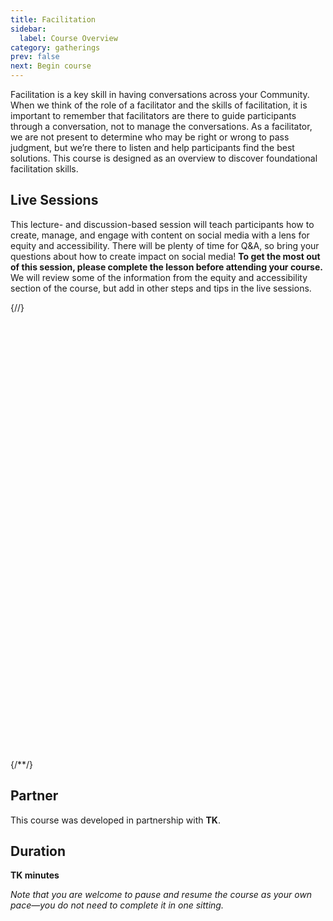 ```yaml
---
title: Facilitation
sidebar:
  label: Course Overview
category: gatherings
prev: false
next: Begin course
---
```


Facilitation is a key skill in having conversations across your Community. When we think of the role of a facilitator and the skills of facilitation, it is important to remember that facilitators are there to guide participants through a conversation, not to manage the conversations. As a facilitator, we are not present to determine who may be right or wrong to pass judgment, but we’re there to listen and help participants find the best solutions. This course is designed as an overview to discover foundational facilitation skills.

## Live Sessions

This lecture- and discussion-based session will teach participants how to create, manage, and engage with content on social media with a lens for equity and accessibility. There will be plenty of time for Q&A, so bring your questions about how to create impact on social media! **To get the most out of this session, please complete the lesson before attending your course.** We will review some of the information from the equity and accessibility section of the course, but add in other steps and tips in the live sessions.

{/*<!-- Calendly inline widget begin -->*/}
<div class="calendly-inline-widget" data-url="https://calendly.com/social-media-learning-center/infusing-social-media-with-equity-and-accessibility?hide_event_type_details=1&hide_gdpr_banner=1" style="min-width:320px;height:700px;"></div>
<script type="text/javascript" src="https://assets.calendly.com/assets/external/widget.js" async></script>
{/*<!-- Calendly inline widget end -->*/}

## Partner

This course was developed in partnership with **TK**.

## Duration

**TK minutes**

_Note that you are welcome to pause and resume the course as your own pace—you do not need to complete it in one sitting._
